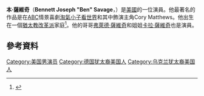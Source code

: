 {{noteTA
|zh-hans:本·萨维奇; zh-hant:本·薩維奇; zh-tw:班·薩維奇
}}
{{Infobox person
| name          = Ben Savage
| image         = Ben Savage.jpg
| image_size    = 
| caption       = 薩維奇在2015年6月
| birth_name    = Bennett Joseph Savage
| birth_date    = {{Birth date and age|1980|9|13}}
| birth_place   = [[美國|美國]][[高地公園|高地公園]]
| alma_mater   = [[史丹佛大學|史丹佛大學]]
| occupation    = 演員
| years_active  = 1988–現在
| relatives = [[弗萊德·薩維奇|弗萊德·薩維奇]]<br>[[卡拉·薩維奇|卡拉·薩維奇]]
}}
'''本·薩維奇'''（'''Bennett Joseph "Ben" Savage'''，{{bd|1980年|9月13日}}）是[[美國|美國]]的一位演員。他最著名的作品是在[[美國廣播公司|ABC]]情景喜劇[[淘氣小子看世界|淘氣小子看世界]]和其中飾演主角Cory Matthews。他出生在一個[[猶太教改革派|猶太教改革派]]家庭<ref>{{cite news |url=http://pqasb.pqarchiver.com/latimes/access/95905398.html?dids=95905398:95905398&FMT=ABS&FMTS=ABS |title=LA Times: Theater; Not Just Acting Like an Adult; Fred Savage contemplates his roots – as a performer and a Jew – for 'Last Night of Ballyhoo |publisher=Pqasb.pqarchiver.com |date=December 16, 2001 |accessdate=July 27, 2010 |first=Don |last=Shirley |archive-date=2012-11-07 |archive-url=https://web.archive.org/web/20121107033431/http://pqasb.pqarchiver.com/latimes/access/95905398.html?dids=95905398:95905398&FMT=ABS&FMTS=ABS |dead-url=no }}</ref>。他的哥哥[[弗萊德·薩維奇|弗萊德·薩維奇]]和姐姐[[卡拉·薩維奇|卡拉·薩維奇]]也是演員。
==參考資料==
{{Reflist}}
[[Category:美国男演员|Category:美国男演员]]
[[Category:德国犹太裔美国人|Category:德国犹太裔美国人]]
[[Category:乌克兰犹太裔美国人|Category:乌克兰犹太裔美国人]]